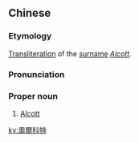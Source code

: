 ==Chinese==
{{zh-forms|s=奥尔科特|gloss=-}}

===Etymology===
[[transliteration|Transliteration]] of the {{etyl|en|zh}} [[surname]] ''[[Alcott]]''.

===Pronunciation===
{{zh-pron
|m=Ào'ěrkētè
|cat=pn
}}

===Proper noun===
{{zh-proper noun}}

# [[Alcott]]

{{zh-cat|English surnames}}

[[ky:奧爾科特]]